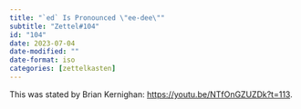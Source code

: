 ```yaml
---
title: "`ed` Is Pronounced \"ee-dee\""
subtitle: "Zettel#104"
id: "104"
date: 2023-07-04
date-modified: ""
date-format: iso
categories: [zettelkasten]
---
```

This was stated by Brian Kernighan: <https://youtu.be/NTfOnGZUZDk?t=113>.
